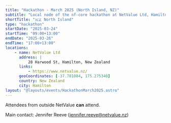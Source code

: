 ```yaml
---
title: "Hackathon - March 2025 (North Island, NZ)"
subtitle: "Local node of the nf-core hackathon at NetValue Ltd, Hamilton, New Zealand"
shortTitle: "🇳🇿 North Island"
type: "hackathon"
startDate: "2025-03-24"
startTime: "09:00+13:00"
endDate: "2025-03-26"
endTime: "17:00+13:00"
locations:
    - name: NetValue Ltd
      address: |
          28 Harwood St, Hamilton, New Zealand
      links:
          - https://www.netvalue.nz/
      geoCoordinates: [-37.781084, 175.275340]
      country: New Zealand
      city: Hamilton
layout: "@layouts/events/HackathonMarch2025.astro"
---
```


Attendees from outside NetValue **can** attend.

Main contact: Jennifer Reeve ([jennifer.reeve@netvalue.nz](mailto:jennifer.reeve@netvalue.nz))

